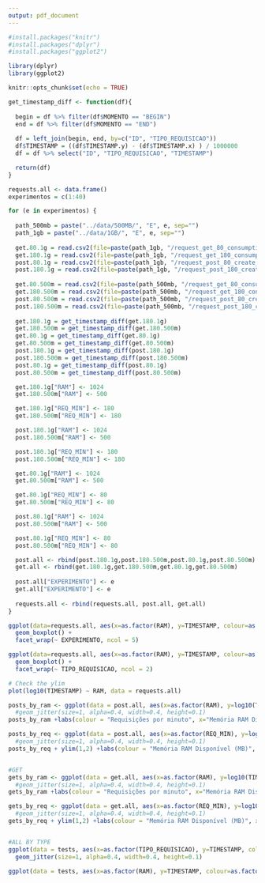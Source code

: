 ```yaml
---
output: pdf_document
---
```


```r
#install.packages("knitr")
#install.packages("dplyr")
#install.packages("ggplot2")

library(dplyr)
library(ggplot2)

knitr::opts_chunk$set(echo = TRUE)
```

```r
get_timestamp_diff <- function(df){
  
  begin = df %>% filter(df$MOMENTO == "BEGIN")
  end = df %>% filter(df$MOMENTO == "END")
  
  df = left_join(begin, end, by=c("ID", "TIPO_REQUISICAO"))
  df$TIMESTAMP = ((df$TIMESTAMP.y) - (df$TIMESTAMP.x) ) / 1000000
  df = df %>% select("ID", "TIPO_REQUISICAO", "TIMESTAMP")

  return(df)
}
```

```r
requests.all <- data.frame() 
experimentos = c(1:40)

for (e in experimentos) {
  
  path_500mb = paste("../data/500MB/", "E", e, sep="")
  path_1gb = paste("../data/1GB/", "E", e, sep="")
  
  get.80.1g = read.csv2(file=paste(path_1gb, "/request_get_80_consumptions.csv", sep=""), sep = ",")
  get.180.1g = read.csv2(file=paste(path_1gb, "/request_get_180_consumptions.csv", sep=""), sep=",")
  post.80.1g = read.csv2(file=paste(path_1gb, "/request_post_80_create_water_consumption.csv", sep=""), sep=",")
  post.180.1g = read.csv2(file=paste(path_1gb, "/request_post_180_create_water_consumption.csv", sep=""), sep=",")
  
  get.80.500m = read.csv2(file=paste(path_500mb, "/request_get_80_consumptions.csv", sep=""), sep = ",")
  get.180.500m = read.csv2(file=paste(path_500mb, "/request_get_180_consumptions.csv", sep=""), sep=",")
  post.80.500m = read.csv2(file=paste(path_500mb, "/request_post_80_create_water_consumption.csv", sep=""), sep=",")
  post.180.500m = read.csv2(file=paste(path_500mb, "/request_post_180_create_water_consumption.csv", sep=""), sep=",")
  
  get.180.1g = get_timestamp_diff(get.180.1g)
  get.180.500m = get_timestamp_diff(get.180.500m)
  get.80.1g = get_timestamp_diff(get.80.1g)
  get.80.500m = get_timestamp_diff(get.80.500m)
  post.180.1g = get_timestamp_diff(post.180.1g)
  post.180.500m = get_timestamp_diff(post.180.500m)
  post.80.1g = get_timestamp_diff(post.80.1g)
  post.80.500m = get_timestamp_diff(post.80.500m)

  get.180.1g["RAM"] <- 1024
  get.180.500m["RAM"] <- 500

  get.180.1g["REQ_MIN"] <- 180
  get.180.500m["REQ_MIN"] <- 180

  post.180.1g["RAM"] <- 1024
  post.180.500m["RAM"] <- 500

  post.180.1g["REQ_MIN"] <- 180
  post.180.500m["REQ_MIN"] <- 180

  get.80.1g["RAM"] <- 1024
  get.80.500m["RAM"] <- 500

  get.80.1g["REQ_MIN"] <- 80
  get.80.500m["REQ_MIN"] <- 80

  post.80.1g["RAM"] <- 1024
  post.80.500m["RAM"] <- 500

  post.80.1g["REQ_MIN"] <- 80
  post.80.500m["REQ_MIN"] <- 80

  post.all <- rbind(post.180.1g,post.180.500m,post.80.1g,post.80.500m)
  get.all <- rbind(get.180.1g,get.180.500m,get.80.1g,get.80.500m)
  
  post.all["EXPERIMENTO"] <- e
  get.all["EXPERIMENTO"] <- e
  
  requests.all <- rbind(requests.all, post.all, get.all)
}
```

```r
ggplot(data=requests.all, aes(x=as.factor(RAM), y=TIMESTAMP, colour=as.factor(REQ_MIN))) + 
  geom_boxplot() +
  facet_wrap(~ EXPERIMENTO, ncol = 5)
```

```r
ggplot(data=requests.all, aes(x=as.factor(RAM), y=TIMESTAMP, colour=as.factor(REQ_MIN))) + 
  geom_boxplot() +
  facet_wrap(~ TIPO_REQUISICAO, ncol = 2)
```

```r
# Check the ylim
plot(log10(TIMESTAMP) ~ RAM, data = requests.all)

posts_by_ram <- ggplot(data = post.all, aes(x=as.factor(RAM), y=log10(TIMESTAMP), colour=as.factor(REQ_MIN))) + geom_boxplot()
  #geom_jitter(size=1, alpha=0.4, width=0.4, height=0.1) 
posts_by_ram +labs(colour = "Requisições por minuto", x="Memória RAM Disponível (MB)", y= "Tempo de resposta (em milisegundo)")

posts_by_req <- ggplot(data = post.all, aes(x=as.factor(REQ_MIN), y=log10(TIMESTAMP), colour=as.factor(RAM)))  + geom_boxplot()
  #geom_jitter(size=1, alpha=0.4, width=0.4, height=0.1) 
posts_by_req + ylim(1,2) +labs(colour = "Memória RAM Disponível (MB)", x="Requisições por minuto", y= "Tempo de resposta (em milisegundo)")


#GET
gets_by_ram <- ggplot(data = get.all, aes(x=as.factor(RAM), y=log10(TIMESTAMP), colour=as.factor(REQ_MIN))) + geom_boxplot()
  #geom_jitter(size=1, alpha=0.4, width=0.4, height=0.1) 
gets_by_ram +labs(colour = "Requisições por minuto", x="Memória RAM Disponível (MB)", y= "Tempo de resposta (em milisegundo)")

gets_by_req <- ggplot(data = get.all, aes(x=as.factor(REQ_MIN), y=log10(TIMESTAMP), colour=as.factor(RAM)))  + geom_boxplot()
  #geom_jitter(size=1, alpha=0.4, width=0.4, height=0.1) 
gets_by_req + ylim(1,2) +labs(colour = "Memória RAM Disponível (MB)", x="Requisições por minuto", y= "Tempo de resposta (em milisegundo)")


#ALL BY TYPE
ggplot(data = tests, aes(x=as.factor(TIPO_REQUISICAO), y=TIMESTAMP, colour=as.factor(TIPO_REQUISICAO))) + geom_boxplot() + ylim(0,75)
  geom_jitter(size=1, alpha=0.4, width=0.4, height=0.1)

ggplot(data = tests, aes(x=as.factor(RAM), y=TIMESTAMP, colour=as.factor(TIPO_REQUISICAO))) + geom_boxplot() + ylim(0,75)  
```
